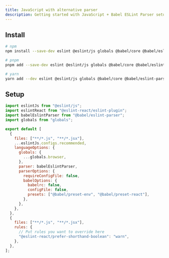 ```yaml
---
title: JavaScript with alternative parser
description: Getting started with JavaScript + Babel ESLint Parser setup
---
```


## Install

```sh copy title="Terminal"
# npm
npm install --save-dev eslint @eslint/js globals @babel/core @babel/eslint-parser @babel/preset-env @babel/preset-react @eslint-react/eslint-plugin

# pnpm
pnpm add --save-dev eslint @eslint/js globals @babel/core @babel/eslint-parser @babel/preset-env @babel/preset-react @eslint-react/eslint-plugin

# yarn
yarn add --dev eslint @eslint/js globals @babel/core @babel/eslint-parser @babel/preset-env @babel/preset-react @eslint-react/eslint-plugin
```

## Setup

```js title="eslint.config.js"
import eslintJs from "@eslint/js";
import eslintReact from "@eslint-react/eslint-plugin";
import babelEslintParser from "@babel/eslint-parser";
import globals from "globals";

export default [
  {
    files: ["**/*.js", "**/*.jsx"],
    ...eslintJs.configs.recommended,
    languageOptions: {
      globals: {
        ...globals.browser,
      },
      parser: babelEslintParser,
      parserOptions: {
        requireConfigFile: false,
        babelOptions: {
          babelrc: false,
          configFile: false,
          presets: ["@babel/preset-env", "@babel/preset-react"],
        },
      },
    },
  },
  {
    files: ["**/*.js", "**/*.jsx"],
    rules: {
      // Put rules you want to override here
      "@eslint-react/prefer-shorthand-boolean": "warn",
    },
  },
];
```
